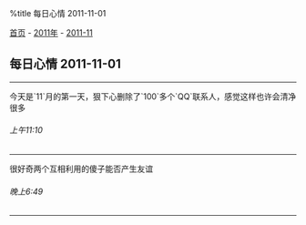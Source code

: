 %title 每日心情 2011-11-01

[[../../../index|首页]] - [[../index|2011年]] - [[index|2011-11]]
==每日心情 2011-11-01==
----
今天是`11`月的第一天，狠下心删除了`100`多个`QQ`联系人，感觉这样也许会清净很多
======上午11:10======
----
很好奇两个互相利用的傻子能否产生友谊
======晚上6:49======
----
